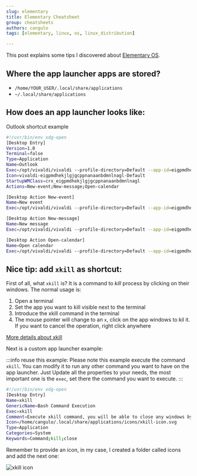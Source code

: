 ```yaml
---
slug: elementary
title: Elementary Cheatsheet
group: cheatsheets
authors: cangulo
tags: [elementary, linux, os, linux_distribution]

---
```




This post explains some tips I discovered about [Elementary OS](https://elementary.io).

<!--truncate-->

## Where the app launcher apps are stored?

* `/home/YOUR_USER/.local/share/applications`
* `~/.local/share/applications`

## How does an app launcher looks like:

Outlook shortcut example
```bash
#!/usr/bin/env xdg-open
[Desktop Entry]
Version=1.0
Terminal=false
Type=Application
Name=Outlook
Exec=/opt/vivaldi/vivaldi --profile-directory=Default --app-id=eigpmdhekjlgjgcppnanaanbdmnlnagl
Icon=vivaldi-eigpmdhekjlgjgcppnanaanbdmnlnagl-Default
StartupWMClass=crx_eigpmdhekjlgjgcppnanaanbdmnlnagl
Actions=New-event;New-message;Open-calendar

[Desktop Action New-event]
Name=New event
Exec=/opt/vivaldi/vivaldi --profile-directory=Default --app-id=eigpmdhekjlgjgcppnanaanbdmnlnagl --app-launch-url-for-shortcuts-menu-item=https://outlook.live.com/calendar/deeplink/compose

[Desktop Action New-message]
Name=New message
Exec=/opt/vivaldi/vivaldi --profile-directory=Default --app-id=eigpmdhekjlgjgcppnanaanbdmnlnagl --app-launch-url-for-shortcuts-menu-item=https://outlook.live.com/mail/deeplink/compose

[Desktop Action Open-calendar]
Name=Open calendar
Exec=/opt/vivaldi/vivaldi --profile-directory=Default --app-id=eigpmdhekjlgjgcppnanaanbdmnlnagl --app-launch-url-for-shortcuts-menu-item=https://outlook.live.com/calendar
```

## Nice tip: add `xkill` as shortcut:

First of all, what `xkill` is? It is a command to _kill_ process by clicking on their windows. The normal usage is:
1. Open a terminal
2. Set the app you want to kill visible next to the terminal
3. Introduce the xkill command in the terminal
4. The mouse pointer will change to an `x`, click on the app windows to kil it. If you want to cancel the operation, right click anywhere

[More details about xkill](https://www.tutorialspoint.com/how-to-kill-linux-processes-using-xkill-command)

Next is a custom app launcher example:

:::info reuse this example:
Please note this example execute the command `xkill`. You can modify it to run any other command you want to have on the app launcher. Just Update all the properties to your needs, the most important one is the `exec`, set there the command you want to execute. 
:::

 ```bash
#!/usr/bin/env xdg-open
[Desktop Entry]
Name=xkill
GenericName=Bash Command Execution
Exec=xkill
Comment=Execute xkill command, you will be able to close any windows by clicking on it
Icon=/home/cangulo/.local/share/applications/icons/xkill-icon.svg
Type=Application
Categories=System
Keywords=Command;kill;close
```

Remember to provide an icon, in my case, I created a folder called icons and add the next one:

![xkill icon](assets/xkill-icon.png)